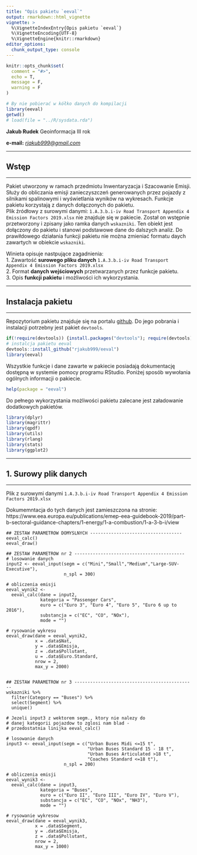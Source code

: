 ```yaml
---
title: "Opis pakietu `eeval`"
output: rmarkdown::html_vignette
vignette: >
  %\VignetteIndexEntry{Opis pakietu `eeval`}
  %\VignetteEncoding{UTF-8}
  %\VignetteEngine{knitr::rmarkdown}
editor_options: 
  chunk_output_type: console
---
```


```r
knitr::opts_chunk$set(
  comment = "#>", 
  echo = T, 
  message = F, 
  warning = F
)
```

```r
# By nie pobierać w kółko danych do kompilacji
library(eeval)
getwd()
# load(file = "../R/sysdata.rda")
```


**Jakub Rudek**
Geoinformacja III rok

**e-mail:** *[rjakub999@gmail.com](rjakub999@gmail.com)*

***
## Wstęp
***

Pakiet utworzony w ramach przedmiotu Inwentaryzacja i Szacowanie Emisji.  
Służy do obliczania emisji zanieczyszczeń generowanych przez pojazdy z silnikami spalinowymi i wyświetlania wyników na wykresach. Funkcje pakietu korzystają z danych dołączonych do pakietu.   
Plik źródłowy z surowymi danymi:  `1.A.3.b.i-iv Road Transport Appendix 4 Emission Factors 2019.xlsx` nie znajduje się w pakiecie. Został on wstępnie przetworzony i zpisany jako ramka danych `wskazniki`. Ten obiekt jest dołączony do pakietu i stanowi podstawowe dane do dalszych analiz. Do prawiłdowego działania funkcji pakietu nie można zmieniać formatu daych zawartych w obiekcie `wskazniki`.

Winieta opisuje nastpujące zagadnienia:  
1. Zawartość **surowego pliku danych** `1.A.3.b.i-iv Road Transport Appendix 4 Emission Factors 2019.xlsx`  
2. Format **danych wejściowych** przetwarzanych przez funkcje pakietu.  
3. Opis **funkcji pakietu** i możliwości ich wykorzystania.  


***
## Instalacja pakietu
***

Repozytorium pakietu znajduje się na portalu [github](https://github.com/).
Do jego pobrania i instalacji potrzebny jest pakiet `devtools`.

```r
if(!require(devtools)) {install.packages("devtools"); require(devtools)}
# instalcja pakietu eeval
devtools::install_github("rjakub999/eeval")
library(eeval)
```

Wszystkie funkcje i dane zawarte w pakiecie posiadają dokumentację dostępną w systemie pomocy programu RStudio.
Poniżej sposób wywołania ogólnych informacji o pakiecie.

```r
help(package = "eeval")
```

Do pełnego wykorzystania możliwości pakietu zalecane jest załadowanie dodatkowych pakietów.

```r
library(dplyr)
library(magrittr)
library(qpdf)
library(utils)
library(rlang)
library(stats)
library(ggplot2)
```

***
## 1. Surowy plik danych
***

Plik z surowymi danymi `1.A.3.b.i-iv Road Transport Appendix 4 Emission Factors 2019.xlsx`

Dokumemntacja do tych danych jest zamieszczona na stronie:
https://www.eea.europa.eu/publications/emep-eea-guidebook-2019/part-b-sectoral-guidance-chapters/1-energy/1-a-combustion/1-a-3-b-i/view




```
## ZESTAW PARAMETROW DOMYSLNYCH -----------------------------------
eeval_calc()
eeval_draw()

## ZESTAW PARAMETROW nr 2 ------------------------------------------
# losowanie danych
input2 <- eeval_input(segm = c("Mini","Small","Medium","Large-SUV-Executive"),
                      n_spl = 300)

# obliczenia emisji 
eeval_wynik2 <- 
  eeval_calc(dane = input2,
             kategoria = "Passenger Cars",
             euro = c("Euro 3", "Euro 4", "Euro 5", "Euro 6 up to 2016"),
             substancja = c("EC", "CO", "NOx"),
             mode = "")

# rysowanie wykresu
eeval_draw(dane = eeval_wynik2,
           x = .data$Nat,
           y = .data$Emisja,
           z = .data$Pollutant,
           u = .data$Euro.Standard,
           nrow = 2,
           max_y = 2000)


## ZESTAW PARAMETROW nr 3 ----------------------------------------------
wskazniki %>% 
  filter(Category == "Buses") %>% 
  select(Segment) %>% 
  unique()

# Jezeli input3 z wektorem segm., ktory nie nalezy do 
# danej kategorii pojazdow to zglosi nam blad -
# przedostatnia linijka eeval_calc()

# losowanie danych
input3 <- eeval_input(segm = c("Urban Buses Midi <=15 t",
                               "Urban Buses Standard 15 - 18 t",
                               "Urban Buses Articulated >18 t",
                               "Coaches Standard <=18 t"),
                      n_spl = 200)

# obliczenia emisji
eeval_wynik3 <- 
  eeval_calc(dane = input3,
             kategoria = "Buses",
             euro = c("Euro II", "Euro III", "Euro IV", "Euro V"),
             substancja = c("EC", "CO", "NOx", "NH3"),
             mode = "")

# rysowanie wykresow
eeval_draw(dane = eeval_wynik3,
           x = .data$Segment,
           y = .data$Emisja,
           z = .data$Pollutant,
           nrow = 2,
           max_y = 1000)
```
